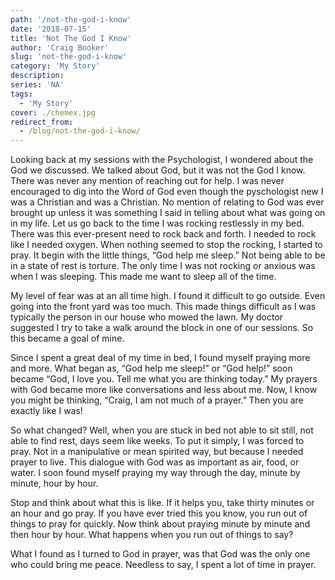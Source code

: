 ```yaml
---
path: '/not-the-god-i-know'
date: '2018-07-15'
title: 'Not The God I Know'
author: 'Craig Booker'
slug: 'not-the-god-i-know'
category: 'My Story'
description:
series: 'NA'
tags:
  - 'My Story'
cover: ./chemex.jpg
redirect_from:
  - /blog/not-the-god-i-know/
---
```


Looking back at my sessions with the Psychologist, I wondered about the God we discussed. We talked about God, but it was not the God I know. There was never any mention of reaching out for help. I was never encouraged to dig into the Word of God even though the pyschologist new I was a Christian and was a Christian. No mention of relating to God was ever brought up unless it was something I said in telling about what was going on in my life. Let us go back to the time I was rocking restlessly in my bed. There was this ever-present need to rock back and forth. I needed to rock like I needed oxygen. When nothing seemed to stop the rocking, I started to pray. It begin with the little things, “God help me sleep.” Not being able to be in a state of rest is torture. The only time I was not rocking or anxious was when I was sleeping. This made me want to sleep all of the time.

My level of fear was at an all time high. I found it difficult to go outside. Even going into the front yard was too much. This made things difficult as I was typically the person in our house who mowed the lawn. My doctor suggested I try to take a walk around the block in one of our sessions. So this became a goal of mine.

Since I spent a great deal of my time in bed, I found myself praying more and more. What began as, “God help me sleep!” or “God help!” soon became “God, I love you. Tell me what you are thinking today.” My prayers with God became more like conversations and less about me. Now, I know you might be thinking, “Craig, I am not much of a prayer.” Then you are exactly like I was!

So what changed? Well, when you are stuck in bed not able to sit still, not able to find rest, days seem like weeks. To put it simply, I was forced to pray. Not in a manipulative or mean spirited way, but because I needed prayer to live. This dialogue with God was as important as air, food, or water. I soon found myself praying my way through the day, minute by minute, hour by hour.

Stop and think about what this is like. If it helps you, take thirty minutes or an hour and go pray. If you have ever tried this you know, you run out of things to pray for quickly. Now think about praying minute by minute and then hour by hour. What happens when you run out of things to say?

What I found as I turned to God in prayer, was that God was the only one who could bring me peace. Needless to say, I spent a lot of time in prayer.
